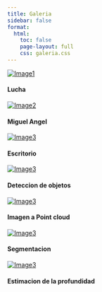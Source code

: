 ```yaml
---
title: Galeria
sidebar: false
format:
  html:
    toc: false
    page-layout: full
    css: galeria.css
---
```



```{=html}
<div class="grid-container">

  <div class="grid-item">
    <a href="/models/fight.html" class="card">
      <img src="/images/fight.png" alt="Image1">
  </a>
  <h4>Lucha</h4>
  </div>
  
  <div class="grid-item">
    <a href="/models/miguel.html" class="card">
      <img src="/images/miguel2.png" alt="Image2">
  </a>
  <h4>Miguel Angel</h4>

  </div>

  <div class="grid-item">
    <a href="/models/escritorio.html" class="card">
      <img src="/images/escritorio.png" alt="Image3">
  </a>
    <h4>Escritorio</h4>

  </div>

  <div class="grid-item">
    <a href="/models/detection.html" class="card">
      <img src="/images/object.png" alt="Image3">
  </a>
    <h4>Deteccion de objetos</h4>

  </div>

  <div class="grid-item">
    <a href="/models/depth.html" class="card">
      <img src="/images/gatodepth.png" alt="Image3">
  </a>
    <h4>Imagen a Point cloud</h4>

  </div>

  <div class="grid-item">
    <a href="/models/segment.html" class="card">
      <img src="/images/segment.jpg" alt="Image3">
  </a>
    <h4>Segmentacion</h4>

  </div>

  <div class="grid-item">
    <a href="/models/depth2.html" class="card">
      <img src="/images/depth2.png" alt="Image3">
  </a>
    <h4>Estimacion de la profundidad</h4>

</div>



</div>

```